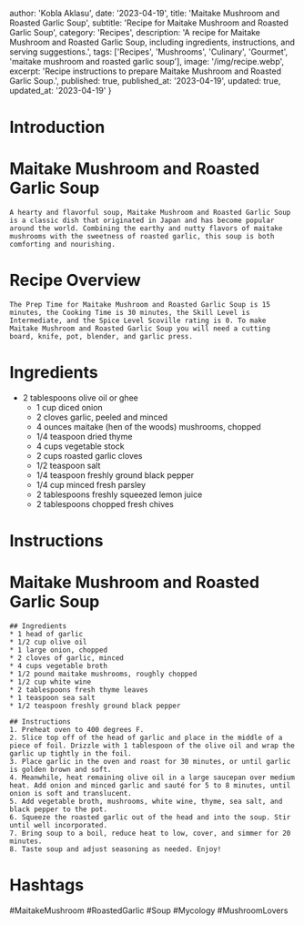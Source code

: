 
  author: 'Kobla Aklasu',
  date: '2023-04-19',
  title: 'Maitake Mushroom and Roasted Garlic Soup',
  subtitle: 'Recipe for Maitake Mushroom and Roasted Garlic Soup',
  category: 'Recipes',
  description: 'A recipe for Maitake Mushroom and Roasted Garlic Soup, including ingredients, instructions, and serving suggestions.',
  tags: ['Recipes', 'Mushrooms', 'Culinary', 'Gourmet', 'maitake mushroom and roasted garlic soup'],
  image: '/img/recipe.webp',
  excerpt: 'Recipe instructions to prepare Maitake Mushroom and Roasted Garlic Soup.',
  published: true,
  published_at: '2023-04-19',
  updated: true,
  updated_at: '2023-04-19'
}


  # Introduction

# Maitake Mushroom and Roasted Garlic Soup
    
    A hearty and flavorful soup, Maitake Mushroom and Roasted Garlic Soup is a classic dish that originated in Japan and has become popular around the world. Combining the earthy and nutty flavors of maitake mushrooms with the sweetness of roasted garlic, this soup is both comforting and nourishing.

# Recipe Overview

    The Prep Time for Maitake Mushroom and Roasted Garlic Soup is 15 minutes, the Cooking Time is 30 minutes, the Skill Level is Intermediate, and the Spice Level Scoville rating is 0. To make Maitake Mushroom and Roasted Garlic Soup you will need a cutting board, knife, pot, blender, and garlic press.

# Ingredients

- 2 tablespoons olive oil or ghee 
    - 1 cup diced onion 
    - 2 cloves garlic, peeled and minced 
    - 4 ounces maitake (hen of the woods) mushrooms, chopped 
    - 1/4 teaspoon dried thyme 
    - 4 cups vegetable stock 
    - 2 cups roasted garlic cloves 
    - 1/2 teaspoon salt 
    - 1/4 teaspoon freshly ground black pepper 
    - 1/4 cup minced fresh parsley 
    - 2 tablespoons freshly squeezed lemon juice 
    - 2 tablespoons chopped fresh chives

# Instructions

# Maitake Mushroom and Roasted Garlic Soup
    
    ## Ingredients 
    * 1 head of garlic 
    * 1/2 cup olive oil 
    * 1 large onion, chopped  
    * 2 cloves of garlic, minced  
    * 4 cups vegetable broth 
    * 1/2 pound maitake mushrooms, roughly chopped  
    * 1/2 cup white wine 
    * 2 tablespoons fresh thyme leaves 
    * 1 teaspoon sea salt 
    * 1/2 teaspoon freshly ground black pepper 
    
    ## Instructions
    1. Preheat oven to 400 degrees F.
    2. Slice top off of the head of garlic and place in the middle of a piece of foil. Drizzle with 1 tablespoon of the olive oil and wrap the garlic up tightly in the foil. 
    3. Place garlic in the oven and roast for 30 minutes, or until garlic is golden brown and soft. 
    4. Meanwhile, heat remaining olive oil in a large saucepan over medium heat. Add onion and minced garlic and sauté for 5 to 8 minutes, until onion is soft and translucent.
    5. Add vegetable broth, mushrooms, white wine, thyme, sea salt, and black pepper to the pot. 
    6. Squeeze the roasted garlic out of the head and into the soup. Stir until well incorporated. 
    7. Bring soup to a boil, reduce heat to low, cover, and simmer for 20 minutes. 
    8. Taste soup and adjust seasoning as needed. Enjoy!

# Hashtags

#MaitakeMushroom #RoastedGarlic #Soup #Mycology #MushroomLovers



